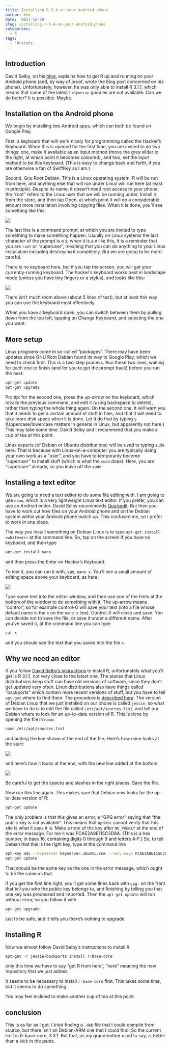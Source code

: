 ```yaml
---
title: Installing R 3.4 on your Android phone
author: Ken
date: '2017-12-30'
slug: installing-r-3-4-on-your-android-phone
categories:
  - R
tags:
  - '#rstats'
---
```


## Introduction

David Selby, on his [blog](http://selbydavid.com/2017/12/29/r-android/), explains how to get R up and running on your Android phone (and, by way of proof, wrote the blog post concerned on his phone). Unfortunately, however, he was only able to install R 3.1.1, which means that some of the latest `tidyverse` goodies are not available. Can we do better? It is possible. Maybe.

## Installation on the Android phone

We begin by installing two Android apps, which can both be found on Google Play. 

First, a keyboard that will work nicely for programming called the Hacker's Keyboard. When this is opened for the first time, you are invited to do two things: one, make it available as an input method (move the grey slider to the right, at which point it becomes coloured), and two, set the input method to be this keyboard. (This is easy to change back and forth, if you are otherwise a fan of SwiftKey as I am.)

Second, Gnu Root Debian. This is a Linux operating system. R will be run from here, and anything else that will run under Linux will run here (at least in principle). Despite its name, it doesn't need root access to your phone; the "root" refers to the Linux user that we will be running under. Install it from the store, and then tap Open, at which point it will do a considerable amount more installation involving copying files. When it is done, you'll see something like this:

![](/debian1.png)

The last line is a command prompt, at which you are invited to type something to make something happen. Usually on Linux systems the last character of the prompt is a `$`; when it is a `#` like this, it is a reminder that you are `root` or "superuser", meaning that you can do anything to your Linux installation including destroying it completely. But we are going to be more careful.

There is no keyboard here, but if you tap the screen, you will get your currently-running keyboard. The hacker's keyboard works best in landscape mode (unless you have tiny fingers or a stylus), and looks like this:

![](/debian2.png)

There isn't much room above (about 5 lines of text), but at least this way you can use the keyboard most effectively. 

When you have a keyboard open, you can switch between them by pulling down from the top left, tapping on Change Keyboard, and selecting the one you want. 

## More setup

Linux programs come in so-called "packages". There may have been updates since GNU Root Debian found its way to Google Play, which we need to check first. This is a two-step process. Run these two lines, waiting for each one to finish (and for you to get the prompt back) before you run the next:

```bash
apt-get update
apt-get upgrade
```

Pro tip: for the second one, press the up-arrow on the keyboard, which recalls the previous command, and edit it (using backspace to delete), rather than typing the whole thing again. On the second one, it will warn you that it needs to get a certain amount of stuff in files, and that it will need to take more disk space when it is done. Let it do that by typing `y`. (Uppercase/lowercase matters in general in Linux, but apparently not here.) This may take some time. David Selby and I recommend that you make a cup of tea at this point.

Linux experts (of Debian or Ubuntu distributions) will be used to typing `sudo` here. That is because with  Linux-on-a-computer you are typically doing your own work as a "user", and you have to temporarily become "superuser" to install stuff (which is what the `sudo` does). Here, you are "superuser" already, so you leave off the `sudo`. 

## Installing a text editor

We are going to need a text editor to do some file editing with. I am going to use `nano`, which is a very lightweight Linux text editor. If you prefer, you can use an Android editor. David Selby recommends [Quickedit](https://play.google.com/store/apps/details?id=com.rhmsoft.edit). But then you have to work out how files on your Android phone and on the Debian system within your Android phone match up. This confused me, so I prefer to work in one place.

The way you install something on Debian Linux is to type `apt-get install <whatever>` at the command line. So, tap on the screen if you have no keyboard, and then type

```bash
apt-get install nano
```

and then press the Enter on Hacker's Keyboard. 

To test it, you can run it with, say, `nano x`. You'll see a small amount of editing space above your keyboard, as here:

![](/debian3.png)

Type some text into the editor window, and then use one of the hints at the bottom of the window to do something with it. The up-arrow means "control", so for example control-O will save your text (into a file whose default name is the `x` on the `nano x` line). Control-X will close and save. You can decide not to save the file, or save it under a different name. After you've saved it, at the command line you can type

```bash
cat x
```

and you should see the text that you saved into the file `x`.

## Why we need an editor

If you follow [David Selby's instructions](http://selbydavid.com/2017/12/29/r-android/) to install R, unfortunately what you'll get is R 3.1.1, not very close to the latest one. The places that Linux distributions keep stuff can have old versions of software, since they don't get updated very often. Linux distributions also have things called "backports" which contain more recent versions of stuff, but you have to tell `apt-get` where to find them. The procedure is 
[described here](https://cran.r-project.org/bin/linux/debian/). The version of Debian Linux that we just installed on our phone is called `jessie`, so what we have to do is to edit the file called `/etc/apt/sources.list`, and tell our Debian where to look for an up-to-date version of R. This is done by opening the file in `nano`:

```bash
nano /etc/apt/sources.list
```


and adding the line shown at the end of the file. Here's how mine looks at the start:

![](/debian4.png)

and here's how it looks at the end, with the new line added at the bottom:

![](/debian5.png)

Be careful to get the spaces and slashes in the right places. Save the file.

Now run this line again. This makes sure that Debian now looks for the up-to-date version of R:

```bash
apt-get update
```

The only problem is that this gives an error, a "GPG error" saying that "the public key is not available". This means that `update` cannot verify that this site is what it says it is. Make a note of the key after `NO_PUBKEY` at the end of the error message. For me it was FCAE2A0E115C3D8A. (This is a hex number, in base 16, containing digits 0 through 9 and letters A-F.) So, to tell Debian that this is the right key, type at the command line

```bash
apt-key adv --keyserver keyserver.ubuntu.com --recv-keys FCAE2A0E115C3D8A
apt-get update
```

That should be the same key as the one in the error message, which ought to be the same as that.

If you get the first line right, you'll get some lines back with `gpg:` on the front that tell you who the public key belongs to, and finishing by telling you that one key was processed and imported. Then the `apt-get update` will run without error, so you follow it with 

```bash
apt-get upgrade
```

just to be safe, and it tells you there's nothing to upgrade.

## Installing R

Now we almost follow David Selby's instructions to install R:

```bash
apt-get -t jessie-backports install r-base-core
```

only this time we have to say "get R from here", "here" meaning the new repository that we just added. 

It seems to be necessary to install `r-base-core` first. This takes some time, but it seems to do something.

You may feel inclined to make another cup of tea at this point.

## conclusion

This is as far as I got. I tried finding a `.deb` file that I could compile from source, but there isn't an Debian-ARM one that I could find. So the current limit is R-base-core, 3.3.1. But that, as my grandmother used to say, is better than a kick in the pants.
